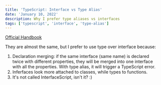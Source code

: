 ```yaml
---
title: 'TypeScript: Interface vs Type Alias'
date: 'January 10, 2022'
description: Why I prefer type aliases vs interfaces
tags: ['typescript', 'interface', 'type-alias']
---
```


[Official Handbook](https://www.typescriptlang.org/docs/handbook/2/everyday-types.html#differences-between-type-aliases-and-interfaces)

They are almost the same, but I prefer to use type over interface because:

1. Declaration merging: if the same interface (same name) is declared twice with different properties, they will be merged into one interface with all the properties. With type alias, it will trigger a TypeScript error.
2. Inferfaces look more attached to classes, while types to functions.
3. It's not called InterfaceScript, isn't it? :)
